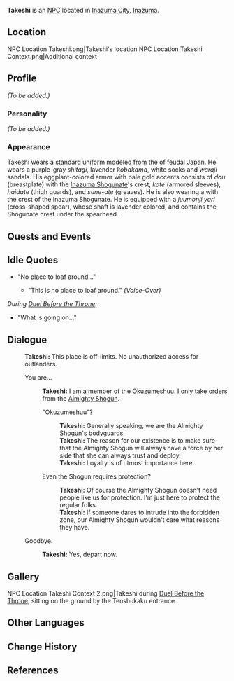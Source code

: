 {{Meta
<!-- REMOVE THIS TEMPLATE AFTER ADDING MISSING INFO -->
|missing_NPC_profile  = yes
}}
{{Character Infobox
|type             = NPC
|image            = NPC Takeshi.png
|region           = Inazuma
|title            = Okuzumeshuu
|voiceEN          = [https://www.jacobeiseman.com/ Jacob Eiseman]<ref>Archived, Twitter: [https://web.archive.org/web/20210901191337/twitter.com/jacobeisemanvo/status/1433118104595402757 EN VA Self Announcement]</ref>
}}
'''Takeshi''' {{Lang|ja=毅}} is an [[NPC]] located in [[Inazuma City]], [[Inazuma]].

==Location==
<gallery hideaddbutton="true" captionalign="center">
NPC Location Takeshi.png|Takeshi's location
NPC Location Takeshi Context.png|Additional context
</gallery>

==Profile==
<!-- detailed story/lore information goes here -->
''(To be added.)''

===Personality===
''(To be added.)''

===Appearance===
Takeshi wears a standard uniform modeled from the {{Lang|''ashigaru''|ja=足軽}} of feudal Japan. He wears a purple-gray ''shitagi'', lavender ''kobakama'', white socks and ''waraji'' sandals. His eggplant-colored armor with pale gold accents consists of ''dou'' (breastplate) with the [[Inazuma Shogunate]]'s crest, ''kote'' (armored sleeves), ''haidate'' (thigh guards), and ''sune-ate'' (greaves). He is also wearing a {{Lang|''jingasa''|ja=陣笠}} with the crest of the Inazuma Shogunate. He is equipped with a ''juumonji yari'' (cross-shaped spear), whose shaft is lavender colored, and contains the Shogunate crest under the spearhead.

==Quests and Events==
{{Quest Appearances}}

==Idle Quotes==
* "No place to loaf around..."
** {{A|VO Takeshi 01.ogg}} "This is no place to loaf around." ''(Voice-Over)''

''During [[Duel Before the Throne]]:''
* "What is going on..."

==Dialogue==
{{Dialogue start}}
:'''Takeshi:''' This place is off-limits. No unauthorized access for outlanders.
:{{DIcon}} You are...
::'''Takeshi:''' I am a member of the [[Okuzumeshuu]]. I only take orders from the [[Ei|Almighty Shogun]].
::{{DIcon}} "Okuzumeshuu"?
:::'''Takeshi:''' Generally speaking, we are the Almighty Shogun's bodyguards.
:::'''Takeshi:''' The reason for our existence is to make sure that the Almighty Shogun will always have a force by her side that she can always trust and deploy.
:::'''Takeshi:''' Loyalty is of utmost importance here.
::{{DIcon}} Even the Shogun requires protection?
:::'''Takeshi:''' Of course the Almighty Shogun doesn't need people like us for protection. I'm just here to protect the regular folks.
:::'''Takeshi:''' If someone dares to intrude into the forbidden zone, our Almighty Shogun wouldn't care what reasons they have.
:{{DIcon}} Goodbye.
::'''Takeshi:''' Yes, depart now.
{{Dialogue end}}

==Gallery==
<gallery hideaddbutton="true" captionalign="center">
NPC Location Takeshi Context 2.png|Takeshi during [[Duel Before the Throne]], sitting on the ground by the Tenshukaku entrance
</gallery>

==Other Languages==
{{Other Languages
|default_hidden = 1
|en      = Takeshi
|zhs     = 毅
|zhs_rm  = Yì
|zht     = 毅
|zht_rm  = Yì
|ja      = 毅
|ja_rm   = Takeshi
|ko      = 타케시
|ko_rm   = Takeshi
|es      = Atsushi
|fr      = Takeshi
|ru      = Такэси
|th      = Takeshi
|vi      = Takeshi
|de      = Takeshi
|id      = Takeshi
|pt      = Atsushi
}}

==Change History==
{{Change History|2.0}}

==References==
{{Reflist}}